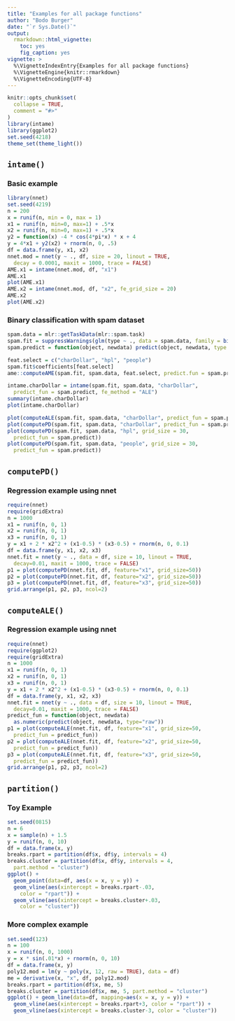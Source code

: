 ```yaml
---
title: "Examples for all package functions"
author: "Bodo Burger"
date: "`r Sys.Date()`"
output:
  rmarkdown::html_vignette:
    toc: yes
    fig_caption: yes
vignette: >
  %\VignetteIndexEntry{Examples for all package functions}
  %\VignetteEngine{knitr::rmarkdown}
  %\VignetteEncoding{UTF-8}
---
```


```r
knitr::opts_chunk$set(
  collapse = TRUE,
  comment = "#>"
)
library(intame)
library(ggplot2)
set.seed(4218)
theme_set(theme_light())
```

## `intame()`

### Basic example

```r
library(nnet)
set.seed(4219)
n = 200
x = runif(n, min = 0, max = 1)
x1 = runif(n, min=0, max=1) + .5*x
x2 = runif(n, min=0, max=1) + .5*x
y2 = function(x) -4 * cos(4*pi*x) * x + 4
y = 4*x1 + y2(x2) + rnorm(n, 0, .5)
df = data.frame(y, x1, x2)
nnet.mod = nnet(y ~ ., df, size = 20, linout = TRUE,
  decay = 0.0001, maxit = 1000, trace = FALSE)
AME.x1 = intame(nnet.mod, df, "x1")
AME.x1
plot(AME.x1)
AME.x2 = intame(nnet.mod, df, "x2", fe_grid_size = 20)
AME.x2
plot(AME.x2)
```

### Binary classification with spam dataset

```r
spam.data = mlr::getTaskData(mlr::spam.task)
spam.fit = suppressWarnings(glm(type ~ ., data = spam.data, family = binomial(link = "logit")))
spam.predict = function(object, newdata) predict(object, newdata, type = "response")

feat.select = c("charDollar", "hpl", "people") 
spam.fit$coefficients[feat.select]
ame::computeAME(spam.fit, spam.data, feat.select, predict.fun = spam.predict)

intame.charDollar = intame(spam.fit, spam.data, "charDollar",
  predict_fun = spam.predict, fe_method = "ALE")
summary(intame.charDollar)
plot(intame.charDollar)

plot(computeALE(spam.fit, spam.data, "charDollar", predict_fun = spam.predict))
plot(computePD(spam.fit, spam.data, "charDollar", predict_fun = spam.predict))
plot(computePD(spam.fit, spam.data, "hpl", grid_size = 30,
  predict_fun = spam.predict))
plot(computePD(spam.fit, spam.data, "people", grid_size = 30,
  predict_fun = spam.predict))
```

## `computePD()`

### Regression example using nnet

```r
require(nnet)
require(gridExtra)
n = 1000
x1 = runif(n, 0, 1)
x2 = runif(n, 0, 1)
x3 = runif(n, 0, 1)
y = x1 + 2 * x2^2 + (x1-0.5) * (x3-0.5) + rnorm(n, 0, 0.1)
df = data.frame(y, x1, x2, x3)
nnet.fit = nnet(y ~ ., data = df, size = 10, linout = TRUE,
  decay=0.01, maxit = 1000, trace = FALSE)
p1 = plot(computePD(nnet.fit, df, feature="x1", grid_size=50))
p2 = plot(computePD(nnet.fit, df, feature="x2", grid_size=50))
p3 = plot(computePD(nnet.fit, df, feature="x3", grid_size=50))
grid.arrange(p1, p2, p3, ncol=2)
```

## `computeALE()`

### Regression example using nnet

```r
require(nnet)
require(ggplot2)
require(gridExtra)
n = 1000
x1 = runif(n, 0, 1)
x2 = runif(n, 0, 1)
x3 = runif(n, 0, 1)
y = x1 + 2 * x2^2 + (x1-0.5) * (x3-0.5) + rnorm(n, 0, 0.1)
df = data.frame(y, x1, x2, x3)
nnet.fit = nnet(y ~ ., data = df, size = 10, linout = TRUE,
  decay=0.01, maxit = 1000, trace = FALSE)
predict_fun = function(object, newdata)
  as.numeric(predict(object, newdata, type="raw"))
p1 = plot(computeALE(nnet.fit, df, feature="x1", grid_size=50,
  predict_fun = predict_fun))
p2 = plot(computeALE(nnet.fit, df, feature="x2", grid_size=50,
  predict_fun = predict_fun))
p3 = plot(computeALE(nnet.fit, df, feature="x3", grid_size=50,
  predict_fun = predict_fun))
grid.arrange(p1, p2, p3, ncol=2)
```

## `partition()`

### Toy Example

```r
set.seed(0815)
n = 6
x = sample(n) + 1.5
y = runif(n, 0, 10)
df = data.frame(x, y)
breaks.rpart = partition(df$x, df$y, intervals = 4)
breaks.cluster = partition(df$x, df$y, intervals = 4,
  part.method = "cluster")
ggplot() + 
  geom_point(data=df, aes(x = x, y = y)) +
  geom_vline(aes(xintercept = breaks.rpart-.03,
    color = "rpart")) +
  geom_vline(aes(xintercept = breaks.cluster+.03,
    color = "cluster"))
```

### More complex example

```r
set.seed(123)
n = 100
x = runif(n, 0, 1000)
y = x * sin(.01*x) + rnorm(n, 0, 10)
df = data.frame(x, y)
poly12.mod = lm(y ~ poly(x, 12, raw = TRUE), data = df)
me = derivative(x, "x", df, poly12.mod)
breaks.rpart = partition(df$x, me, 5)
breaks.cluster = partition(df$x, me, 5, part.method = "cluster")
ggplot() + geom_line(data=df, mapping=aes(x = x, y = y)) +
  geom_vline(aes(xintercept = breaks.rpart+3, color = "rpart")) +
  geom_vline(aes(xintercept = breaks.cluster-3, color = "cluster"))
```
